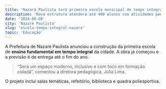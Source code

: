 ```yaml
---
title: 'Nazará Paulista terá primeira escola municipal de tempo integral'
description: 'Nova estrutura atenderá até 400 alunos com atividades pedagógicas e culturais'
date: '2024-06-08'
city: 'Nazaré Paulista'
slug: 'escola-tempo-integral-nazare'
topic: 'Educação'
---
```


A Prefeitura de Nazaré Paulista anunciou a construção da primeira escola de **ensino fundamental em tempo integral** da cidade. A obra já começou e a previsão é de entrega até o fim do ano.

> “Será um espaço moderno, inclusivo e com foco em formação cidadã”, comentou a diretora pedagógica, Júlia Lima.

O projeto inclui salas temáticas, refeitório, biblioteca e quadra poliesportiva.
